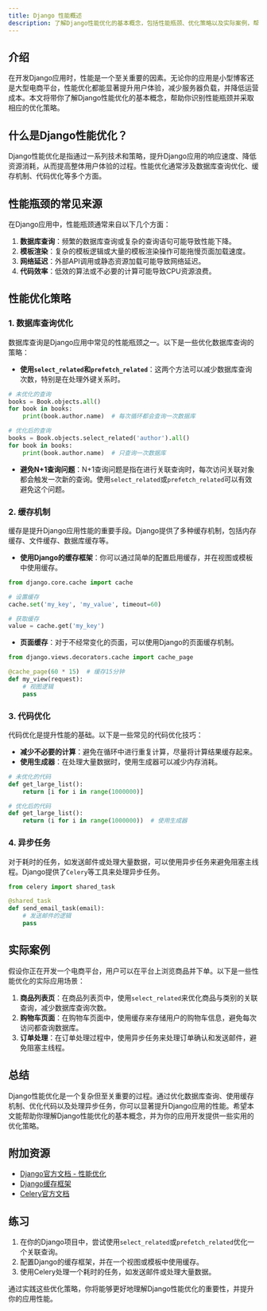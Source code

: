 ```yaml
---
title: Django 性能概述
description: 了解Django性能优化的基本概念，包括性能瓶颈、优化策略以及实际案例，帮助初学者提升Django应用的性能。
---
```


## 介绍

在开发Django应用时，性能是一个至关重要的因素。无论你的应用是小型博客还是大型电商平台，性能优化都能显著提升用户体验，减少服务器负载，并降低运营成本。本文将带你了解Django性能优化的基本概念，帮助你识别性能瓶颈并采取相应的优化策略。

## 什么是Django性能优化？

Django性能优化是指通过一系列技术和策略，提升Django应用的响应速度、降低资源消耗，从而提高整体用户体验的过程。性能优化通常涉及数据库查询优化、缓存机制、代码优化等多个方面。

## 性能瓶颈的常见来源

在Django应用中，性能瓶颈通常来自以下几个方面：

1. **数据库查询**：频繁的数据库查询或复杂的查询语句可能导致性能下降。
2. **模板渲染**：复杂的模板逻辑或大量的模板渲染操作可能拖慢页面加载速度。
3. **网络延迟**：外部API调用或静态资源加载可能导致网络延迟。
4. **代码效率**：低效的算法或不必要的计算可能导致CPU资源浪费。

## 性能优化策略

### 1. 数据库查询优化

数据库查询是Django应用中常见的性能瓶颈之一。以下是一些优化数据库查询的策略：

- **使用`select_related`和`prefetch_related`**：这两个方法可以减少数据库查询次数，特别是在处理外键关系时。

```python
# 未优化的查询
books = Book.objects.all()
for book in books:
    print(book.author.name)  # 每次循环都会查询一次数据库

# 优化后的查询
books = Book.objects.select_related('author').all()
for book in books:
    print(book.author.name)  # 只查询一次数据库
```

- **避免N+1查询问题**：N+1查询问题是指在进行关联查询时，每次访问关联对象都会触发一次新的查询。使用`select_related`或`prefetch_related`可以有效避免这个问题。

### 2. 缓存机制

缓存是提升Django应用性能的重要手段。Django提供了多种缓存机制，包括内存缓存、文件缓存、数据库缓存等。

- **使用Django的缓存框架**：你可以通过简单的配置启用缓存，并在视图或模板中使用缓存。

```python
from django.core.cache import cache

# 设置缓存
cache.set('my_key', 'my_value', timeout=60)

# 获取缓存
value = cache.get('my_key')
```

- **页面缓存**：对于不经常变化的页面，可以使用Django的页面缓存机制。

```python
from django.views.decorators.cache import cache_page

@cache_page(60 * 15)  # 缓存15分钟
def my_view(request):
    # 视图逻辑
    pass
```

### 3. 代码优化

代码优化是提升性能的基础。以下是一些常见的代码优化技巧：

- **减少不必要的计算**：避免在循环中进行重复计算，尽量将计算结果缓存起来。
- **使用生成器**：在处理大量数据时，使用生成器可以减少内存消耗。

```python
# 未优化的代码
def get_large_list():
    return [i for i in range(1000000)]

# 优化后的代码
def get_large_list():
    return (i for i in range(1000000))  # 使用生成器
```

### 4. 异步任务

对于耗时的任务，如发送邮件或处理大量数据，可以使用异步任务来避免阻塞主线程。Django提供了`Celery`等工具来处理异步任务。

```python
from celery import shared_task

@shared_task
def send_email_task(email):
    # 发送邮件的逻辑
    pass
```

## 实际案例

假设你正在开发一个电商平台，用户可以在平台上浏览商品并下单。以下是一些性能优化的实际应用场景：

1. **商品列表页**：在商品列表页中，使用`select_related`来优化商品与类别的关联查询，减少数据库查询次数。
2. **购物车页面**：在购物车页面中，使用缓存来存储用户的购物车信息，避免每次访问都查询数据库。
3. **订单处理**：在订单处理过程中，使用异步任务来处理订单确认和发送邮件，避免阻塞主线程。

## 总结

Django性能优化是一个复杂但至关重要的过程。通过优化数据库查询、使用缓存机制、优化代码以及处理异步任务，你可以显著提升Django应用的性能。希望本文能帮助你理解Django性能优化的基本概念，并为你的应用开发提供一些实用的优化策略。

## 附加资源

- [Django官方文档 - 性能优化](https://docs.djangoproject.com/en/stable/topics/performance/)
- [Django缓存框架](https://docs.djangoproject.com/en/stable/topics/cache/)
- [Celery官方文档](https://docs.celeryproject.org/en/stable/)

## 练习

1. 在你的Django项目中，尝试使用`select_related`或`prefetch_related`优化一个关联查询。
2. 配置Django的缓存框架，并在一个视图或模板中使用缓存。
3. 使用Celery处理一个耗时的任务，如发送邮件或处理大量数据。

通过实践这些优化策略，你将能够更好地理解Django性能优化的重要性，并提升你的应用性能。